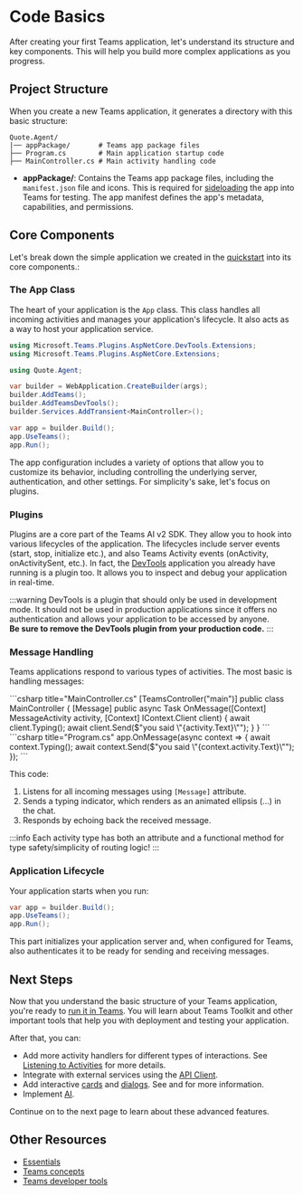 
# Code Basics

After creating your first Teams application, let's understand its structure and key components. This will help you build more complex applications as you progress.

## Project Structure

When you create a new Teams application, it generates a directory with this basic structure:


```
Quote.Agent/
|── appPackage/       # Teams app package files
├── Program.cs        # Main application startup code
├── MainController.cs # Main activity handling code
```

- **appPackage/**: Contains the Teams app package files, including the `manifest.json` file and icons. This is required for [sideloading](https://learn.microsoft.com/en-us/microsoftteams/platform/concepts/deploy-and-publish/apps-upload) the app into Teams for testing. The app manifest defines the app's metadata, capabilities, and permissions.

## Core Components

Let's break down the simple application we created in the [quickstart](quickstart) into its core components.:

### The App Class

The heart of your application is the `App` class. This class handles all incoming activities and manages your application's lifecycle. It also acts as a way to host your application service.


```csharp title="Program.cs"
using Microsoft.Teams.Plugins.AspNetCore.DevTools.Extensions;
using Microsoft.Teams.Plugins.AspNetCore.Extensions;

using Quote.Agent;

var builder = WebApplication.CreateBuilder(args);
builder.AddTeams();
builder.AddTeamsDevTools();
builder.Services.AddTransient<MainController>();

var app = builder.Build();
app.UseTeams();
app.Run();
```


The app configuration includes a variety of options that allow you to customize its behavior, including controlling the underlying server, authentication, and other settings. For simplicity's sake, let's focus on plugins.

### Plugins

Plugins are a core part of the Teams AI v2 SDK. They allow you to hook into various lifecycles of the application. The lifecycles include server events (start, stop, initialize etc.), and also Teams Activity events (onActivity, onActivitySent, etc.). In fact, the [DevTools](/developer-tools/devtools) application you already have running is a plugin too. It allows you to inspect and debug your application in real-time.

:::warning
DevTools is a plugin that should only be used in development mode. It should not be used in production applications since it offers no authentication and allows your application to be accessed by anyone.\
**Be sure to remove the DevTools plugin from your production code.**
:::

### Message Handling

Teams applications respond to various types of activities. The most basic is handling messages:


<Tabs>
  <TabItem label="Controller" value="controller" default>
    ```csharp title="MainController.cs" 
    [TeamsController("main")]
    public class MainController
    {
        [Message]
        public async Task OnMessage([Context] MessageActivity activity, [Context] IContext.Client client)
        {
            await client.Typing();
            await client.Send($"you said \"{activity.Text}\"");
        }
    }
    ```
  </TabItem>
  <TabItem label="Minimal" value="minimal">
    ```csharp title="Program.cs" 
    app.OnMessage(async context =>
    {
        await context.Typing();
        await context.Send($"you said \"{context.activity.Text}\"");
    });
    ```
  </TabItem>
</Tabs>


This code:

1. Listens for all incoming messages using `[Message]` attribute.
2. Sends a typing indicator, which renders as an animated ellipsis (…) in the chat.
3. Responds by echoing back the received message.

:::info
Each activity type has both an attribute and a functional method for type safety/simplicity
of routing logic!
:::

### Application Lifecycle

Your application starts when you run:


```csharp
var app = builder.Build();
app.UseTeams();
app.Run();
```


This part initializes your application server and, when configured for Teams, also authenticates it to be ready for sending and receiving messages.

## Next Steps

Now that you understand the basic structure of your Teams application, you're ready to [run it in Teams](running-in-teams). You will learn about Teams Toolkit and other important tools that help you with deployment and testing your application.

After that, you can:

- Add more activity handlers for different types of interactions. See [Listening to Activities](../essentials/on-activity) for more details.
- Integrate with external services using the [API Client](../essentials/api).
- Add interactive [cards](../in-depth-guides/adaptive-cards) and [dialogs](../in-depth-guides/dialogs). See and for more information.
- Implement [AI](../in-depth-guides/ai).

Continue on to the next page to learn about these advanced features.

## Other Resources

- [Essentials](../essentials)
- [Teams concepts](/teams)
- [Teams developer tools](/developer-tools)

